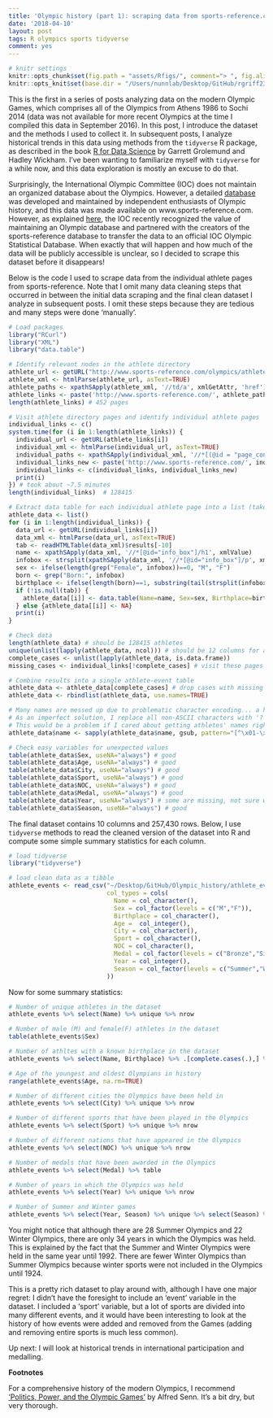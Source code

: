 ```yaml
---
title: 'Olympic history (part 1): scraping data from sports-reference.com'
date: '2018-04-10'
layout: post
tags: R olympics sports tidyverse
comment: yes
---
```


```r
# knitr settings
knitr::opts_chunk$set(fig.path = "assets/Rfigs/", comment="> ", fig.align='center')
knitr::opts_knit$set(base.dir = "/Users/nunnlab/Desktop/GitHub/rgriff23.github.io/", base.url = "/")
```

This is the first in a series of posts analyzing data on the modern Olympic Games, which comprises all of the Olympics from Athens 1986 to Sochi 2014 (data was not available for more recent Olympics at the time I compiled this data in September 2016). In this post, I introduce the dataset and the methods I used to collect it. In subsequent posts, I analyze historical trends in this data using methods from the `tidyverse` R package, as described in the book [R for Data Science](http://r4ds.had.co.nz/) by Garrett Grolemund and Hadley Wickham. I've been wanting to familiarize myself with `tidyverse` for a while now, and this data exploration is mostly an excuse to do that. 

Surprisingly, the International Olympic Committee (IOC) does not maintain an organized database about the Olympics. However, a detailed [database](http://www.olympedia.org/) was developed and maintained by independent enthusiasts of Olympic history, and this data was made available on www.sports-reference.com. However, as explained [here](http://olympstats.com/2016/08/21/the-olymadmen-and-olympstats-and-sports-reference/), the IOC recently recognized the value of maintaining an Olympic database and partnered with the creators of the sports-reference database to transfer the data to an official IOC Olympic Statistical Database. When exactly that will happen and how much of the data will be publicly accessible is unclear, so I decided to scrape this dataset before it disappears! 

Below is the code I used to scrape data from the individual athlete pages from sports-reference. Note that I omit many data cleaning steps that occurred in between the initial data scraping and the final clean dataset I analyze in subsequent posts. I omit these steps because they are tedious and many steps were done 'manually'. 

```r
# Load packages
library("RCurl")
library("XML")
library("data.table") 

# Identify relevant nodes in the athlete directory
athlete_url <- getURL("http://www.sports-reference.com/olympics/athletes/")
athlete_xml <- htmlParse(athlete_url, asText=TRUE)
athlete_paths <- xpathSApply(athlete_xml, '//td/a', xmlGetAttr, 'href')
athlete_links <- paste('http://www.sports-reference.com/', athlete_paths, sep="")
length(athlete_links) # 452 pages

# Visit athlete directory pages and identify individual athlete pages
individual_links <- c()
system.time(for (i in 1:length(athlete_links)) {
  individual_url <- getURL(athlete_links[i])
  individual_xml <- htmlParse(individual_url, asText=TRUE)
  individual_paths <- xpathSApply(individual_xml, '//*[(@id = "page_content")]//a', xmlGetAttr, 'href')
  individual_links_new <- paste('http://www.sports-reference.com/', individual_paths, sep="")
  individual_links <- c(individual_links, individual_links_new)
  print(i)
}) # took about ~7.5 minutes
length(individual_links)  # 128415

# Extract data table for each individual athlete page into a list (takes ~1 sec per athlete)
athlete_data <- list()
for (i in 1:length(individual_links)) {
  data_url <- getURL(individual_links[i])
  data_xml <- htmlParse(data_url, asText=TRUE)
  tab <- readHTMLTable(data_xml)$results[-10]
  name <- xpathSApply(data_xml, '//*[@id="info_box"]/h1', xmlValue)
  infobox <- strsplit(xpathSApply(data_xml, '//*[@id="info_box"]/p', xmlValue), '\n')[[1]]
  sex <- ifelse(length(grep("Female", infobox))==0, "M", "F")
  born <- grep("Born:", infobox)
  birthplace <- ifelse(length(born)==1, substring(tail(strsplit(infobox[born], ',')[[1]], 1), 2), NA)
  if (!is.null(tab)) {
    athlete_data[[i]] <- data.table(Name=name, Sex=sex, Birthplace=birthplace, tab)
  } else {athlete_data[[i]] <- NA}
  print(i)
}

# Check data
length(athlete_data) # should be 128415 athletes
unique(unlist(lapply(athlete_data, ncol))) # should be 12 columns for all athletes (NAs excluded)
complete_cases <- unlist(lapply(athlete_data, is.data.frame))
missing_cases <- individual_links[!complete_cases] # visit these pages to see what's up, fix data manually where needed 

# Combine results into a single athlete-event table
athlete_data <- athlete_data[complete_cases] # drop cases with missing data
athlete_data <- rbindlist(athlete_data, use.names=TRUE)

# Many names are messed up due to problematic character encoding... a huge headache
# As an imperfect solution, I replace all non-ASCII characters with '?'
# This would be a problem if I cared about getting athletes' names right, but luckily I don't 
athlete_data$name <- sapply(athlete_data$name, gsub, pattern="[^\x01-\x7f]", replacement="?")

# Check easy variables for unexpected values
table(athlete_data$Sex, useNA="always") # good
table(athlete_data$Age, useNA="always") # good
table(athlete_data$City, useNA="always") # good
table(athlete_data$Sport, useNA="always") # good
table(athlete_data$NOC, useNA="always") # good
table(athlete_data$Medal, useNA="always") # good
table(athlete_data$Year, useNA="always") # some are missing, not sure why... fix manually
table(athlete_data$Season, useNA="always") # good
```

The final dataset contains 10 columns and 257,430 rows. Below, I use `tidyverse` methods to read the cleaned version of the dataset into R and compute some simple summary statistics for each column.

```r
# load tidyverse
library("tidyverse")

# load clean data as a tibble
athlete_events <- read_csv("~/Desktop/GitHub/Olympic_history/athlete_events.csv",
                           col_types = cols(
                             Name = col_character(),
                             Sex = col_factor(levels = c("M","F")),
                             Birthplace = col_character(),
                             Age =  col_integer(),
                             City = col_character(),
                             Sport = col_character(),
                             NOC = col_character(),
                             Medal = col_factor(levels = c("Bronze","Silver","Gold")),
                             Year = col_integer(),
                             Season = col_factor(levels = c("Summer","Winter"))
                           ))
```

Now for some summary statistics: 

```r
# Number of unique athletes in the dataset
athlete_events %>% select(Name) %>% unique %>% nrow
```

```r
# Number of male (M) and female(F) athletes in the dataset
table(athlete_events$Sex)
```

```r
# Number of athltes with a known birthplace in the dataset
athlete_events %>% select(Name, Birthplace) %>% .[complete.cases(.),] %>% unique %>% nrow
```

```r
# Age of the youngest and oldest Olympians in history
range(athlete_events$Age, na.rm=TRUE)
```

```r
# Number of different cities the Olympics have been held in
athlete_events %>% select(City) %>% unique %>% nrow
```

```r
# Number of different sports that have been played in the Olympics
athlete_events %>% select(Sport) %>% unique %>% nrow
```

```r
# Number of different nations that have appeared in the Olympics
athlete_events %>% select(NOC) %>% unique %>% nrow
```

```r
# Number of medals that have been awarded in the Olympics
athlete_events %>% select(Medal) %>% table 
```

```r
# Number of years in which the Olympics was held
athlete_events %>% select(Year) %>% unique %>% nrow 
```
```r
# Number of Summer and Winter games
athlete_events %>% select(Year, Season) %>% unique %>% select(Season) %>% table
```

You might notice that although there are 28 Summer Olympics and 22 Winter Olympics, there are only 34 years in which the Olympics was held. This is explained by the fact that the Summer and Winter Olympics were held in the same year until 1992. There are fewer Winter Olympics than Summer Olympics because winter sports were not included in the Olympics until 1924.

This is a pretty rich dataset to play around with, although I have one major regret: I didn't have the foresight to include an 'event' variable in the dataset. I included a 'sport' variable, but a lot of sports are divided into many different events, and it would have been interesting to look at the history of how events were added and removed from the Games (adding and removing entire sports is much less common). 

Up next: I will look at historical trends in international participation and medalling. 

**Footnotes**

For a comprehensive history of the modern Olympics, I recommend ['Politics, Power, and the Olympic Games'](https://www.amazon.com/Power-Politics-Olympic-Games-Alfred/dp/0880119586/ref=sr_1_1?ie=UTF8&qid=1523105541&sr=8-1&keywords=politics+power+olympic+games) by Alfred Senn. It's a bit dry, but very thorough.

